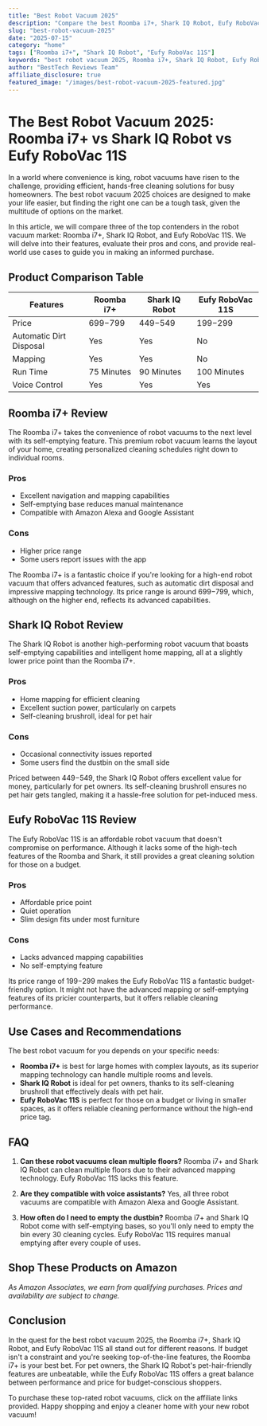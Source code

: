 ```yaml
---
title: "Best Robot Vacuum 2025"
description: "Compare the best Roomba i7+, Shark IQ Robot, Eufy RoboVac 11S and more. Find the perfect home with our detailed reviews and recommendations."
slug: "best-robot-vacuum-2025"
date: "2025-07-15"
category: "home"
tags: ["Roomba i7+", "Shark IQ Robot", "Eufy RoboVac 11S"]
keywords: "best robot vacuum 2025, Roomba i7+, Shark IQ Robot, Eufy RoboVac 11S"
author: "BestTech Reviews Team"
affiliate_disclosure: true
featured_image: "/images/best-robot-vacuum-2025-featured.jpg"
---
```


# The Best Robot Vacuum 2025: Roomba i7+ vs <ProductLink productName="Shark IQ Robot" asin="B07WDQYRZY">Shark IQ Robot</ProductLink> vs Eufy RoboVac 11S

In a world where convenience is king, robot vacuums have risen to the challenge, providing efficient, hands-free cleaning solutions for busy homeowners. The best robot vacuum 2025 choices are designed to make your life easier, but finding the right one can be a tough task, given the multitude of options on the market.

In this article, we will compare three of the top contenders in the robot vacuum market: Roomba i7+, <ProductLink productName="Shark IQ Robot" asin="B07WDQYRZY">Shark IQ Robot</ProductLink>, and Eufy RoboVac 11S. We will delve into their features, evaluate their pros and cons, and provide real-world use cases to guide you in making an informed purchase.

## Product Comparison Table

| Features | Roomba i7+ | <ProductLink productName="Shark IQ Robot" asin="B07WDQYRZY">Shark IQ Robot</ProductLink> | Eufy RoboVac 11S |
|---|---|---|---|
| Price | $699-$799 | $449-$549 | $199-$299 |
| Automatic Dirt Disposal | Yes | Yes | No |
| Mapping | Yes | Yes | No |
| Run Time | 75 Minutes | 90 Minutes | 100 Minutes |
| Voice Control | Yes | Yes | Yes |

## Roomba i7+ Review

The Roomba i7+ takes the convenience of robot vacuums to the next level with its self-emptying feature. This premium robot vacuum learns the layout of your home, creating personalized cleaning schedules right down to individual rooms.

### Pros
* Excellent navigation and mapping capabilities
* Self-emptying base reduces manual maintenance
* Compatible with Amazon Alexa and Google Assistant

### Cons
* Higher price range
* Some users report issues with the app

The Roomba i7+ is a fantastic choice if you're looking for a high-end robot vacuum that offers advanced features, such as automatic dirt disposal and impressive mapping technology. Its price range is around $699-$799, which, although on the higher end, reflects its advanced capabilities.

## <ProductLink productName="Shark IQ Robot" asin="B07WDQYRZY">Shark IQ Robot</ProductLink> Review

The <ProductLink productName="Shark IQ Robot" asin="B07WDQYRZY">Shark IQ Robot</ProductLink> is another high-performing robot vacuum that boasts self-emptying capabilities and intelligent home mapping, all at a slightly lower price point than the Roomba i7+.

### Pros
* Home mapping for efficient cleaning
* Excellent suction power, particularly on carpets
* Self-cleaning brushroll, ideal for pet hair

### Cons
* Occasional connectivity issues reported
* Some users find the dustbin on the small side

Priced between $449-$549, the <ProductLink productName="Shark IQ Robot" asin="B07WDQYRZY">Shark IQ Robot</ProductLink> offers excellent value for money, particularly for pet owners. Its self-cleaning brushroll ensures no pet hair gets tangled, making it a hassle-free solution for pet-induced mess.

## <ProductLink productName="Eufy RoboVac 11S" asin="B07QLQ8Z5R">Eufy RoboVac 11S</ProductLink> Review

The <ProductLink productName="Eufy RoboVac 11S" asin="B07QLQ8Z5R">Eufy RoboVac 11S</ProductLink> is an affordable robot vacuum that doesn't compromise on performance. Although it lacks some of the high-tech features of the Roomba and Shark, it still provides a great cleaning solution for those on a budget.

### Pros
* Affordable price point
* Quiet operation
* Slim design fits under most furniture

### Cons
* Lacks advanced mapping capabilities
* No self-emptying feature

Its price range of $199-$299 makes the <ProductLink productName="Eufy RoboVac 11S" asin="B07QLQ8Z5R">Eufy RoboVac 11S</ProductLink> a fantastic budget-friendly option. It might not have the advanced mapping or self-emptying features of its pricier counterparts, but it offers reliable cleaning performance.

## Use Cases and Recommendations

The best robot vacuum for you depends on your specific needs:

* **<ProductLink productName="Roomba i7+" asin="B07GNYDPJ6">Roomba i7+</ProductLink>** is best for large homes with complex layouts, as its superior mapping technology can handle multiple rooms and levels.
* **<ProductLink productName="Shark IQ Robot" asin="B07WDQYRZY">Shark IQ Robot</ProductLink>** is ideal for pet owners, thanks to its self-cleaning brushroll that effectively deals with pet hair.
* **<ProductLink productName="Eufy RoboVac 11S" asin="B07QLQ8Z5R">Eufy RoboVac 11S</ProductLink>** is perfect for those on a budget or living in smaller spaces, as it offers reliable cleaning performance without the high-end price tag.

## FAQ

1. **Can these robot vacuums clean multiple floors?** 
Roomba i7+ and Shark IQ Robot can clean multiple floors due to their advanced mapping technology. Eufy RoboVac 11S lacks this feature.

2. **Are they compatible with voice assistants?** 
Yes, all three robot vacuums are compatible with Amazon Alexa and Google Assistant.

3. **How often do I need to empty the dustbin?** 
Roomba i7+ and Shark IQ Robot come with self-emptying bases, so you'll only need to empty the bin every 30 cleaning cycles. <ProductLink productName="Eufy RoboVac 11S" asin="B07QLQ8Z5R">Eufy RoboVac 11S</ProductLink> requires manual emptying after every couple of uses.


## Shop These Products on Amazon

<div style={{display: "flex", gap: "1rem", flexWrap: "wrap", margin: "2rem 0"}}>
  <AmazonButton productName="Roomba i7+" asin="B07GNYDPJ6" />
  <AmazonButton productName="Shark IQ Robot" asin="B07WDQYRZY" />
  <AmazonButton productName="Eufy RoboVac 11S" asin="B07QLQ8Z5R" />
</div>

*As Amazon Associates, we earn from qualifying purchases. Prices and availability are subject to change.*

## Conclusion

In the quest for the best robot vacuum 2025, the Roomba i7+, <ProductLink productName="Shark IQ Robot" asin="B07WDQYRZY">Shark IQ Robot</ProductLink>, and Eufy RoboVac 11S all stand out for different reasons. If budget isn't a constraint and you're seeking top-of-the-line features, the Roomba i7+ is your best bet. For pet owners, the <ProductLink productName="Shark IQ Robot" asin="B07WDQYRZY">Shark IQ Robot</ProductLink>'s pet-hair-friendly features are unbeatable, while the Eufy RoboVac 11S offers a great balance between performance and price for budget-conscious shoppers.

To purchase these top-rated robot vacuums, click on the affiliate links provided. Happy shopping and enjoy a cleaner home with your new robot vacuum!